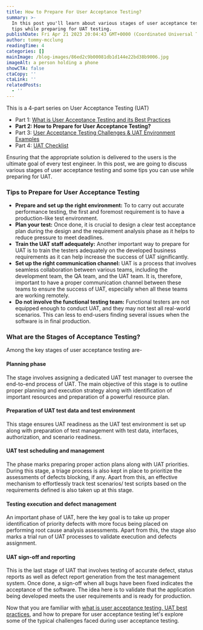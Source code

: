 ```yaml
---
title: How to Prepare For User Acceptance Testing?
summary: >-
  In this post you'll learn about various stages of user acceptance testing and
  tips while preparing for UAT testing.
publishDate: Fri Apr 21 2023 20:04:43 GMT+0000 (Coordinated Universal Time)
author: tommy-mcclung
readingTime: 4
categories: []
mainImage: /blog-images/86ed2c9b00081db1d144e22bd38b9006.jpg
imageAlt: a person holding a phone
showCTA: false
ctaCopy: ''
ctaLink: ''
relatedPosts:
  - ''
---
```


This is a 4-part series on User Acceptance Testing (UAT)
*   Part 1: [What is User Acceptance Testing and its Best Practices](https://release.com/blog/user-acceptance-testing-best-practices)
*   **Part 2: How to Prepare for User Acceptance Testing?**
*   Part 3: [User Acceptance Testing Challenges & UAT Environment Examples](https://release.com//blog/what-are-the-challenges-faced-during-uat-testing)
*   Part 4: [UAT Checklist](https://release.com/blog/user-acceptance-testing-checklist)

Ensuring that the appropriate solution is delivered to the users is the ultimate goal of every test engineer. In this post, we are going to discuss various stages of user acceptance testing and some tips you can use while preparing for UAT.

### Tips to Prepare for User Acceptance Testing

*   **Prepare and set up the right environment:** To to carry out accurate performance testing, the first and foremost requirement is to have a production-like test environment.
*   **Plan your test:** Once done, it is crucial to design a clear test acceptance plan during the design and the requirement analysis phase as it helps to reduce pressure to meet deadlines.
*   **Train the UAT staff adequately:** Another important way to prepare for UAT is to train the testers adequately on the developed business requirements as it can help increase the success of UAT significantly.
*   **Set up the right communication channel:** UAT is a process that involves seamless collaboration between various teams, including the development team, the QA team, and the UAT team. It is, therefore, important to have a proper communication channel between these teams to ensure the success of UAT, especially when all these teams are working remotely.**‍**
*   **Do not involve the functional testing team:** Functional testers are not equipped enough to conduct UAT, and they may not test all real-world scenarios. This can less to end-users finding several issues when the software is in final production.

### What are the Stages of Acceptance Testing?

Among the key stages of user acceptance testing are-

#### Planning phase  

The stage involves assigning a dedicated UAT test manager to oversee the end-to-end process of UAT. The main objective of this stage is to outline proper planning and execution strategy along with identification of important resources and preparation of a powerful resource plan.

#### Preparation of UAT test data and test environment  

This stage ensures UAT readiness as the UAT test environment is set up along with preparation of test management with test data, interfaces, authorization, and scenario readiness.

#### UAT test scheduling and management  

The phase marks preparing proper action plans along with UAT priorities. During this stage, a triage process is also kept in place to prioritize the assessments of defects blocking, if any. Apart from this, an effective mechanism to effortlessly track test scenarios/ test scripts based on the requirements defined is also taken up at this stage.

#### Testing execution and defect management

An important phase of UAT, here the key goal is to take up proper identification of priority defects with more focus being placed on performing root cause analysis assessments. Apart from this, the stage also marks a trial run of UAT processes to validate execution and defects assignment.

#### UAT sign-off and reporting  

This is the last stage of UAT that involves testing of accurate defect, status reports as well as defect report generation from the test management system. Once done, a sign-off when all bugs have been fixed indicates the acceptance of the software. The idea here is to validate that the application being developed meets the user requirements and is ready for production.

Now that you are familiar with [what is user acceptance testing, UAT best practices](https://releasehub.com/blog/user-acceptance-testing-best-practices), and how to prepare for user acceptance testing let's explore some of the typical challenges faced during user acceptance testing.